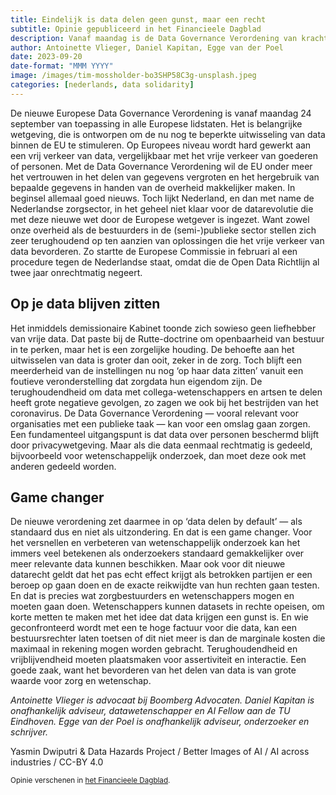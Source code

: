 ```yaml
---
title: Eindelijk is data delen geen gunst, maar een recht
subtitle: Opinie gepubliceerd in het Financieele Dagblad
description: Vanaf maandag is de Data Governance Verordening van kracht. Data delen, bijvoorbeeld onder wetenschappers, moet de standaard worden. Wetenschappers moeten zich assertief opstellen en desnoods hulp van de rechter inroepen.
author: Antoinette Vlieger, Daniel Kapitan, Egge van der Poel
date: 2023-09-20
date-format: "MMM YYYY"
image: /images/tim-mossholder-bo3SHP58C3g-unsplash.jpeg
categories: [nederlands, data solidarity]
---
```


De nieuwe Europese Data Governance Verordening is vanaf maandag 24 september van toepassing in alle Europese lidstaten. Het is belangrijke wetgeving, die is ontworpen om de nu nog te beperkte uitwisseling van data binnen de EU te stimuleren. Op Europees niveau wordt hard gewerkt aan een vrij verkeer van data, vergelijkbaar met het vrije verkeer van goederen of personen. Met de Data Governance Verordening wil de EU onder meer het vertrouwen in het delen van gegevens vergroten en het hergebruik van bepaalde gegevens in handen van de overheid makkelijker maken. In beginsel allemaal goed nieuws.
Toch lijkt Nederland, en dan met name de Nederlandse zorgsector, in het geheel niet klaar voor de datarevolutie die met deze nieuwe wet door de Europese wetgever is ingezet. Want zowel onze overheid als de bestuurders in de (semi-)publieke sector stellen zich zeer terughoudend op ten aanzien van oplossingen die het vrije verkeer van data bevorderen. Zo startte de Europese Commissie in februari al een procedure tegen de Nederlandse staat, omdat die de Open Data Richtlijn al twee jaar onrechtmatig negeert.


## Op je data blijven zitten

Het inmiddels demissionaire Kabinet toonde zich sowieso geen liefhebber van vrije data. Dat paste bij de Rutte-doctrine om openbaarheid van bestuur in te perken, maar het is een zorgelijke houding. De behoefte aan het uitwisselen van data is groter dan ooit, zeker in de zorg. Toch blijft een meerderheid van de instellingen nu nog ‘op haar data zitten’ vanuit een foutieve veronderstelling dat zorgdata hun eigendom zijn. De terughoudendheid om data met collega-wetenschappers en artsen te delen heeft grote negatieve gevolgen, zo zagen we ook bij het bestrijden van het coronavirus.
De Data Governance Verordening — vooral relevant voor organisaties met een publieke taak — kan voor een omslag gaan zorgen. Een fundamenteel uitgangspunt is dat data over personen beschermd blijft door privacywetgeving. Maar als die data eenmaal rechtmatig is gedeeld, bijvoorbeeld voor wetenschappelijk onderzoek, dan moet deze ook met anderen gedeeld worden.


## Game changer

De nieuwe verordening zet daarmee in op 'data delen by default' — als standaard dus en niet als uitzondering. En dat is een game changer. Voor het versnellen en verbeteren van wetenschappelijk onderzoek kan het immers veel betekenen als onderzoekers standaard gemakkelijker over meer relevante data kunnen beschikken.
Maar ook voor dit nieuwe datarecht geldt dat het pas echt effect krijgt als betrokken partijen er een beroep op gaan doen en de exacte reikwijdte van hun rechten gaan testen. En dat is precies wat zorgbestuurders en wetenschappers mogen en moeten gaan doen.
Wetenschappers kunnen datasets in rechte opeisen, om korte metten te maken met het idee dat data krijgen een gunst is. En wie geconfronteerd wordt met een te hoge factuur voor die data, kan een bestuursrechter laten toetsen of dit niet meer is dan de marginale kosten die maximaal in rekening mogen worden gebracht.
Terughoudendheid en vrijblijvendheid moeten plaatsmaken voor assertiviteit en interactie. Een goede zaak, want het bevorderen van het delen van data is van grote waarde voor zorg en wetenschap.

_Antoinette Vlieger is advocaat bij Boomberg Advocaten. Daniel Kapitan is onafhankelijk adviseur, datawetenschapper en AI Fellow aan de TU Eindhoven. Egge van der Poel is onafhankelijk adviseur, onderzoeker en schrijver._

Yasmin Dwiputri & Data Hazards Project / Better Images of AI / AI across industries / CC-BY 4.0

<small class="text-muted">Opinie verschenen in <a href=https://edata.nl/2022/02/01/column-dromen-over-open-data-en-algoritmes/>het Financieele Dagblad</a>.</small>